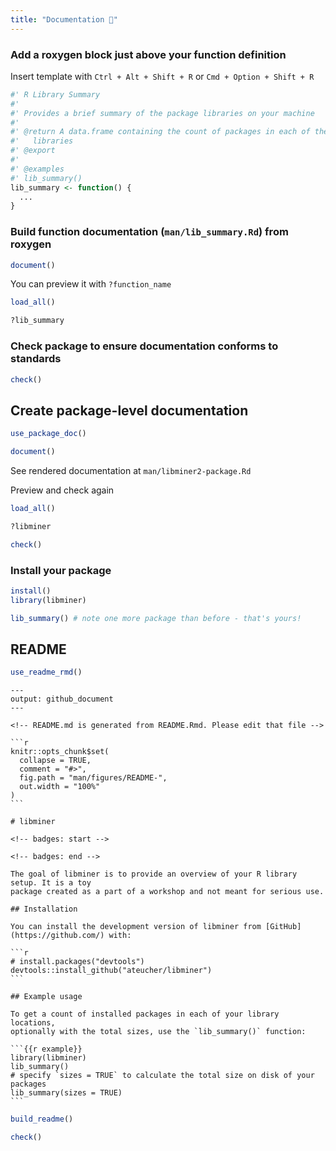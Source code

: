 ```yaml
---
title: "Documentation 📓"
---
```


### Add a roxygen block just above your function definition

Insert template with `Ctrl + Alt + Shift + R` or `Cmd + Option + Shift + R`

``` r
#' R Library Summary
#'
#' Provides a brief summary of the package libraries on your machine
#'
#' @return A data.frame containing the count of packages in each of the user's
#'   libraries
#' @export
#'
#' @examples
#' lib_summary()
lib_summary <- function() {
  ...
}
```

### Build function documentation (`man/lib_summary.Rd`) from roxygen

```r
document()
```

You can preview it with `?function_name`

```r
load_all()

?lib_summary
```

### Check package to ensure documentation conforms to standards

```r
check()
```

## Create package-level documentation

```r
use_package_doc()

document()
```

See rendered documentation at `man/libminer2-package.Rd`

Preview and check again

```r
load_all()

?libminer

check()
```

### Install your package

```r
install()
library(libminer)

lib_summary() # note one more package than before - that's yours!
```

## README

```r
use_readme_rmd()
```

````         
---
output: github_document
---

<!-- README.md is generated from README.Rmd. Please edit that file -->

```r
knitr::opts_chunk$set(
  collapse = TRUE,
  comment = "#>",
  fig.path = "man/figures/README-",
  out.width = "100%"
)
```

# libminer

<!-- badges: start -->

<!-- badges: end -->

The goal of libminer is to provide an overview of your R library setup. It is a toy
package created as a part of a workshop and not meant for serious use.

## Installation

You can install the development version of libminer from [GitHub](https://github.com/) with:

```r
# install.packages("devtools")
devtools::install_github("ateucher/libminer")
```

## Example usage

To get a count of installed packages in each of your library locations, 
optionally with the total sizes, use the `lib_summary()` function:

```{{r example}}
library(libminer)
lib_summary()
# specify `sizes = TRUE` to calculate the total size on disk of your packages
lib_summary(sizes = TRUE)
```
````

```r
build_readme()
```

```r
check()
```
